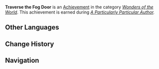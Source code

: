 {{Achievement Infobox
|title        = 
|id           = 81167
|order id     = 1153
|category     = Wonders of the World
|description  = Get used to [[Tsurumi Island]]'s odd weather.
|requirements = Earned during ''[[A Particularly Particular Author]].''
|primogems    = 5
|tracking     = 
|hidden       = 1
|topic        = 
|type         = Quest
|quest        = Through the Mists
}}
'''Traverse the Fog Door''' is an [[Achievement]] in the category ''[[Wonders of the World]]''. This achievement is earned during ''[[A Particularly Particular Author]].''
<!--
==Trivia==

==Video Guides==
{{EVT
|video1   = 
|caption1 = 
}}
-->
==Other Languages==
{{Other Languages
|en      = Traverse the Fog Door
|zhs     = 进入夜雾之门
|zhs_rm  = Jìnrù Yè Wù zhī Mén
|zht     = 進入夜霧之門
|zht_rm  = Jìnrù Yè Wù zhī Mén
|zh_tl   = Enter the Door of Night Fog
|ja      = 夜霧の門に入る
|ja_rm   = Yogiri no To ni Hairu{{Assumed}}
|ja_tl   = Entering the Night Fog Door
|ko      = 밤안개의 문으로
|ko_rm   = Bamangae-ui Muneuro
|ko_tl   = Entering the Night Fog Door
|es      = Tras las puertas de la bruma
|es_tl   = 
|fr      = À travers la porte de brume
|fr_tl   = Through the Fog Door
|ru      = Через врата тумана
|ru_tl   = 
|th      = เข้าสู่ประตูแห่งหมอกราตรี
|th_rm   = 
|th_tl   = 
|vi      = Bước Vào Cánh Cổng Sương Đêm
|vi_tl   = 
|de      = Durchqueren des Nebeltors
|de_tl   = Crossing of the Fog Door
|id      = Memasuki Pintu Berkabut
|id_tl   = Entering Foggy Door
|pt      = Atravesse a Porta de Névoa
|pt_tl   = 
}}

==Change History==
{{Change History|2.2}}
<!--
==References==
{{Reflist}}
-->
==Navigation==
{{Achievement Navbox|Wonders of the World|Quest}}
